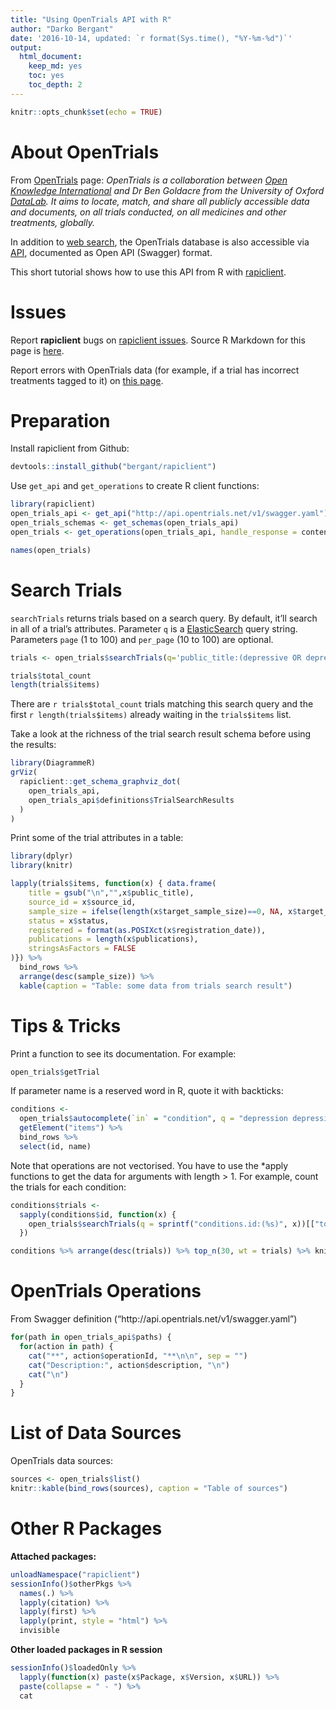 ```yaml
---
title: "Using OpenTrials API with R"
author: "Darko Bergant"
date: '2016-10-14, updated: `r format(Sys.time(), "%Y-%m-%d")`'
output: 
  html_document: 
    keep_md: yes
    toc: yes
    toc_depth: 2
---
```


```r
knitr::opts_chunk$set(echo = TRUE)
```

# About OpenTrials

From [OpenTrials](http://opentrials.net) page: _OpenTrials is a collaboration 
between [Open Knowledge International](https://okfn.org/) and Dr Ben Goldacre 
from the University of Oxford [DataLab](https://ebmdatalab.net/). It aims to
locate, match, and share all publicly accessible data and documents, on all
trials conducted, on all medicines and other treatments, globally._

In addition to [web search](http://explorer.opentrials.net/search), the 
OpenTrials database is also accessible via
[API](https://api.opentrials.net/v1/docs/), documented as Open API (Swagger) 
format.

This short tutorial shows how to use this API from R with 
[rapiclient](https://github.com/bergant/rapiclient).

# Issues

Report **rapiclient** bugs on [rapiclient issues](https://github.com/bergant/rapiclient/issues).
Source R Markdown for this page is [here](https://github.com/bergant/OpenTrialsRDemo).

Report errors with OpenTrials data (for example, if a trial has incorrect
treatments tagged to it) on [this
page](http://explorer.opentrials.net/flag-error).


# Preparation
Install rapiclient from Github:
```r
devtools::install_github("bergant/rapiclient")
```

Use `get_api` and `get_operations` to create R client functions:

```r
library(rapiclient)
open_trials_api <- get_api("http://api.opentrials.net/v1/swagger.yaml")
open_trials_schemas <- get_schemas(open_trials_api)
open_trials <- get_operations(open_trials_api, handle_response = content_or_stop)

names(open_trials)
```


# Search Trials

`searchTrials` returns trials based on a search query. By default, it’ll search 
in all of a trial’s attributes. Parameter `q` is a 
[ElasticSearch](https://www.elastic.co/guide/en/elasticsearch/reference/2.3/query-dsl-query-string-query.html#query-string-syntax)
query string. Parameters `page` (1 to 100) and `per_page` (10 to 100) are
optional.

```r
trials <- open_trials$searchTrials(q='public_title:(depressive OR depression)')

trials$total_count
length(trials$items)
```

There are `r trials$total_count` trials matching this search query and
the first `r length(trials$items)` already waiting in the `trials$items` list.

Take a look at the richness of the trial search result schema
before using the results:

```r
library(DiagrammeR)
grViz(
  rapiclient::get_schema_graphviz_dot(
    open_trials_api, 
    open_trials_api$definitions$TrialSearchResults
  ) 
)
```

Print some of the trial attributes in a table:

```r
library(dplyr)
library(knitr)

lapply(trials$items, function(x) { data.frame(
    title = gsub("\n","",x$public_title), 
    source_id = x$source_id,
    sample_size = ifelse(length(x$target_sample_size)==0, NA, x$target_sample_size),
    status = x$status,
    registered = format(as.POSIXct(x$registration_date)),
    publications = length(x$publications),
    stringsAsFactors = FALSE
)}) %>% 
  bind_rows %>% 
  arrange(desc(sample_size)) %>% 
  kable(caption = "Table: some data from trials search result")

```

# Tips & Tricks

Print a function to see its documentation. For example: 
```r
open_trials$getTrial
```

If parameter name is a reserved word in R, quote it with backticks:
```r
conditions <- 
  open_trials$autocomplete(`in` = "condition", q = "depression depressive", per_page = 100) %>% 
  getElement("items") %>% 
  bind_rows %>%  
  select(id, name)

```

Note that operations are not vectorised. You have to use the *apply functions to
get the data for arguments with length > 1. For example, count the trials for
each condition:

```r
conditions$trials <- 
  sapply(conditions$id, function(x) {
    open_trials$searchTrials(q = sprintf("conditions.id:(%s)", x))[["total_count"]] 
  })  

conditions %>% arrange(desc(trials)) %>% top_n(30, wt = trials) %>% knitr::kable(.)
```


# OpenTrials Operations
From Swagger definition ("http://api.opentrials.net/v1/swagger.yaml") 

```r

for(path in open_trials_api$paths) {
  for(action in path) {
    cat("**", action$operationId, "**\n\n", sep = "")
    cat("Description:", action$description, "\n")
    cat("\n")
  }
}

```

# List of Data Sources
OpenTrials data sources:
```r
sources <- open_trials$list()
knitr::kable(bind_rows(sources), caption = "Table of sources")
```

# Other R Packages
**Attached packages:**
```r
unloadNamespace("rapiclient")
sessionInfo()$otherPkgs %>%
  names(.) %>%
  lapply(citation) %>% 
  lapply(first) %>% 
  lapply(print, style = "html") %>% 
  invisible
```

**Other loaded packages in R session**

```r
sessionInfo()$loadedOnly %>%
  lapply(function(x) paste(x$Package, x$Version, x$URL)) %>% 
  paste(collapse = " - ") %>% 
  cat

```




